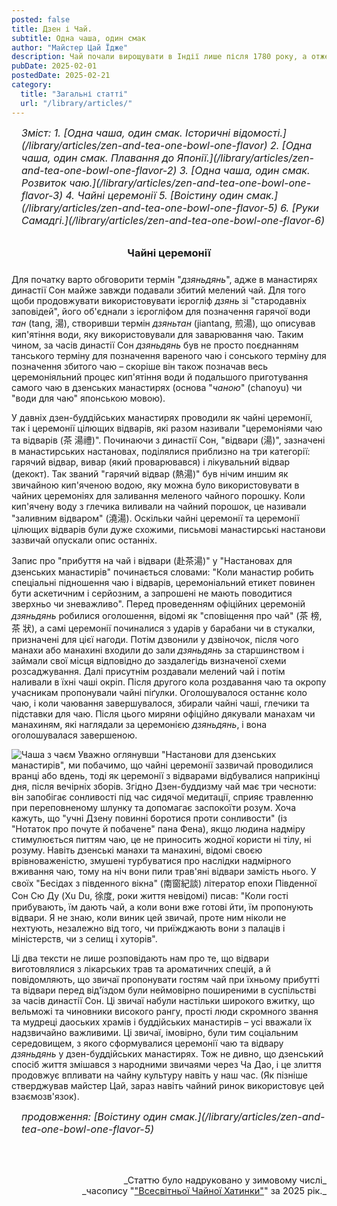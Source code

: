 ```yaml
---
posted: false
title: Дзен і Чай.
subtitle: Одна чаша, один смак
author: "Майстер Цай Їдже"
description: Чай почали вирощувати в Індії лише після 1780 року, а отже жодного зв'язку поміж чаєм і раннім Буддизмом у Індії не існувало. Як Дзен і чай виявилися настільки глибоко взаємопов'язаними, що стали "одним цілим"?
pubDate: 2025-02-01
postedDate: 2025-02-21
category: 
  title: "Загальні статті"
  url: "/library/articles/"
---
```



<section style="font-size: 1rem; font-style: italic; padding-left: 1rem; margin-bottom: 2rem;">
    Зміст:
    1. [Одна чаша, один смак. Історичні відомості.](/library/articles/zen-and-tea-one-bowl-one-flavor)
    2. [Одна чаша, один смак. Плавання до Японії.](/library/articles/zen-and-tea-one-bowl-one-flavor-2)
    3. [Одна чаша, один смак. Розвиток чаю.](/library/articles/zen-and-tea-one-bowl-one-flavor-3)
    4. Чайні церемонії
    5. [Воістину один смак.](/library/articles/zen-and-tea-one-bowl-one-flavor-5)
    6. [Руки Самадгі.](/library/articles/zen-and-tea-one-bowl-one-flavor-6)
</section>

<h3 style="text-align: center; margin-bottom: 1.5rem;">Чайні церемонії</h3>

Для початку варто обговорити термін "_дзяньдянь_", адже в манастирях династії Сон майже завжди подавали збитий мелений чай. Для того щоби продовжувати використовувати ієрогліф _дзянь_ зі "стародавніх заповідей", його об'єднали з ієрогліфом для позначення гарячої води _тан_ (tang, 湯), створивши термін _дзяньтан_ (jiantang, 煎湯), що описував кип'ятіння води, яку використовували для заварювання чаю. Таким чином, за часів династії Сон _дзяньдянь_ був не просто поєднанням танського терміну для позначення вареного чаю і сонського терміну для позначення збитого чаю – скоріше він також позначав весь церемоніяльний процес кип'ятіння води й подальшого приготування самого чаю в дзенських манастирях (основа "_чаною_" (chanoyu) чи "води для чаю" японською мовою).

У давніх дзен-буддійських манастирях проводили як чайні церемонії, так і церемонії цілющих відварів, які разом називали "церемоніями чаю та відварів (茶 湯禮)". Починаючи з династії Сон, "відвари (湯)", зазначені в манастирських настановах, поділялися приблизно на три категорії: гарячий відвар, вивар (який проварювався) і лікувальний відвар (декокт). Так званий "гарячий відвар (熱湯)" був нічим иншим як звичайною кип'яченою водою, яку можна було використовувати в чайних церемоніях для заливання меленого чайного порошку. Коли кип'ячену воду з глечика виливали на чайний порошок, це називали "заливним відваром" (澆湯). Оскільки чайні церемонії та церемонії цілющих відварів були дуже схожими, письмові манастирські настанови зазвичай опускали опис останніх.

Запис про "прибуття на чай і відвари (赴茶湯)" у "Настановах для дзенських манастирів" починається словами: "Коли манастир робить спеціальні підношення чаю і відварів, церемоніальний етикет повинен бути аскетичним і серйозним, а запрошені не мають поводитися зверхньо чи зневажливо". Перед проведенням офіційних церемоній _дзяньдянь_ робилися оголошення, відомі як "сповіщення про чай" (茶 榜, 茶 狀), а самі церемонії починалися з ударів у барабани чи в стукалки, призначені для цієї нагоди. Потім дзвонили у дзвіночок, після чого манахи або манахині входили до зали _дзяньдянь_ за старшинством і займали свої місця відповідно до заздалегідь визначеної схеми розсаджування. Далі присутнім роздавали мелений чай і потім наливали в їхні чаші окріп. Після другого кола роздавання чаю та окропу учасникам пропонували чайні піґулки. Оголошувалося останнє коло чаю, і коли чаювання завершувалося, збирали чайні чаші, глечики та підставки для чаю. Після цього миряни офіційно дякували манахам чи манахиням, які наглядали за церемонією _дзяньдянь_, і вона оголошувалася завершеною.

<Image class="float-right" src={Image1} alt="Чаша з чаєм" /> Уважно оглянувши "Настанови для дзенських манастирів", ми побачимо, що чайні церемонії зазвичай проводилися вранці або вдень, тоді як церемонії з відварами відбувалися наприкінці дня, після вечірніх зборів. Згідно Дзен-буддизму чай має три чесноти: він запобігає сонливості під час сидячої медитації, сприяє травленню при переповненому шлунку та допомагає заспокоїти розум. Хоча кажуть, що "учні Дзену повинні боротися проти сонливости" (із "Нотаток про почуте й побачене" пана Фена), якщо людина надміру стимулюється питтям чаю, це не приносить жодної користи ні тілу, ні розуму. Навіть дзенські манахи та манахині, відомі своєю врівноваженістю, змушені турбуватися про наслідки надмірного вживання чаю, тому на ніч вони пили трав'яні відвари замість нього. У своїх "Бесідах з південного вікна" (南窗紀談) літератор епохи Південної Сон Сю Ду (Xu Du, 徐度, роки життя невідомі) писав: "Коли гості прибувають, їм дають чай, а коли вони вже готові йти, їм пропонують відвари. Я не знаю, коли виник цей звичай, проте ним ніколи не нехтують, незалежно від того, чи приїжджають вони з палаців і міністерств, чи з селищ і хуторів".

Ці два тексти не лише розповідають нам про те, що відвари виготовлялися з лікарських трав та ароматичних спецій, а й повідомляють, що звичаї пропонувати гостям чай при їхньому прибутті та відвари перед від'їздом були неймовірно поширеними в суспільстві за часів династії Сон. Ці звичаї набули настільки широкого вжитку, що вельможі та чиновники високого рангу, прості люди скромного звання та мудреці даоських храмів і буддійських манастирів – усі вважали їх надзвичайно важливими. Ці звичаї, імовірно, були тим соціальним середовищем, з якого сформувалися церемонії чаю та відвару _дзяньдянь_ у дзен-буддійських манастирях. Тож не дивно, що дзенський спосіб життя змішався з народними звичаями через Ча Дао, і це злиття продовжує впливати на чайну культуру навіть у наш час. (Як пізніше стверджував майстер Цай, зараз навіть чайний ринок використовує цей взаємозв'язок).

<section style="font-size: 1rem; font-style: italic; padding-left: 1rem; margin-bottom: 2rem;">
    продовження: [Воістину один смак.](/library/articles/zen-and-tea-one-bowl-one-flavor-5)
</section>

<p>&nbsp;</p>
<p align="right" style="font-size: 0.9rem;">_Статтю було надруковано у зимовому числі_<br />_часопису "<a href="http://www.globalteahut.org/" target="_blank" rel="noopener noreferrer">"Всесвітньої Чайної Хатинки"</a>" за 2025 рік._</p>